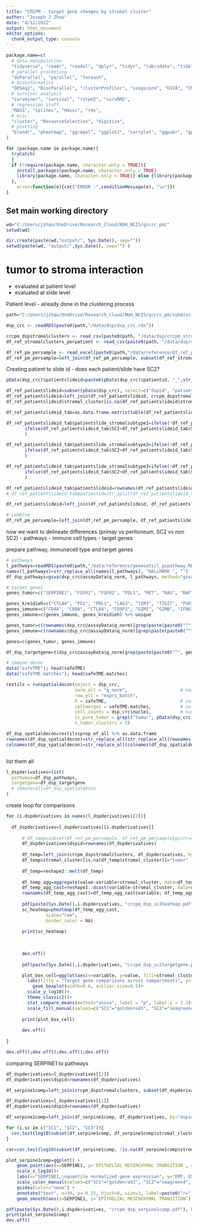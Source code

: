 ---
title: "CRCPM - target gene changes by stromal cluster"
author: "Joseph J Zhao"
date: "4/12/2022"
output: html_document
editor_options: 
  chunk_output_type: console
---

```{r setup, include=FALSE}
package.name=c(
  # data manipulation
  "tidyverse", "readr", "readxl", "dplyr", "tidyr", "lubridate", "tibble", "plyr", "devtools", "stringr", "stringi", "gtools",
  # parallel processing
  "doParallel", "parallel", "foreach", 
  # bioinformatics
  "DESeq2", "BiocParallel", "clusterProfiler", "singscore", "GSVA", "CMScaller", "EnvStats", "org.Hs.eg.db", "SpatialDecon",
  # survival analysis
  "survminer", "survival", "rstpm2", "survRM2",
  # regression stuff
  "MASS", "splines", "Hmisc", "rms",
  # misc
  "cluster", "ResourceSelection", "digitize",
  # plotting
  "blandr", "pheatmap", "ggrepel", "ggplot2", "corrplot", "ggpubr", "gplots", "grid", "scales"
)

for (package.name in package.name){
  tryCatch(
  {
  if (!require(package.name, character.only = TRUE)){ 
    install.packages(package.name, character.only = TRUE) 
    library(package.name, character.only = TRUE)} else {library(package.name, character.only = TRUE)}
  }, 
    error=function(e){cat("ERROR :",conditionMessage(e), "\n")})
}

```

## Set main working directory

```{r working directory}
wd="C:/Users/jzhao/OneDrive/Research_Cloud/NUH_NCIS/gccrc_pm/"
setwd(wd)

dir.create(paste(wd,"output/", Sys.Date(), sep=""))
setwd(paste(wd, "output/",Sys.Date(), sep="") )

```

# tumor to stroma interaction
- evaluated at patient level
- evaluated at slide level

Patient level - already done in the clustering process

```{r}

path="C:/Users/jzhao/OneDrive/Research_Cloud/NUH_NCIS/gccrc_pm/submissions/substudies/crcpm/submissions/ccr/r1/workings"

dsp_crc <- readRDS(paste0(path,"/data/dsp/dsp_crc.rds"))

crcpm_dspstromalclusters <- read_csv(paste0(path, "/data/dsp/crcpm_stromalclusters/crcpm_dspstromalclusters_results.csv"))[-1]
df_ref_stromalclusters_perpatient <- read_csv(paste0(path, "/data/dsp/crcpm_stromalclusters/df_ref_stromalclusters_perpatient.csv"))

df_ref_pm_persample <- read_excel(paste0(path,"/data/reference/df_ref_pm_persample_annotated_crc.xlsx"))
df_ref_pm_persample=left_join(df_ref_pm_persample, subset(df_ref_stromalclusters_perpatient, select=c("patientid", grep("peritoneal", colnames(df_ref_stromalclusters_perpatient), value=T))), by="patientid")

```

Creating patient to slide id - does each patient/slide have SC2?

```{r}

pData(dsp_crc)$patientslideid=paste0(pData(dsp_crc)$patientid, "_",str_replace_all(str_extract(pData(dsp_crc)[,1], "(\\w|\\ )*"), "\\ ", ""))

df_ref_patientslideid=subset(pData(dsp_crc), select=c("dspid", "patientslideid")); rownames(df_ref_patientslideid)=NULL
df_ref_patientslideid=left_join(df_ref_patientslideid, crcpm_dspstromalclusters, by="dspid")
df_ref_patientslideid$stromal_cluster[is.na(df_ref_patientslideid$stromal_cluster)]="tumor only"

df_ref_patientslideid_tab=as.data.frame.matrix(table(df_ref_patientslideid$patientslideid, df_ref_patientslideid$stromal_cluster))

df_ref_patientslideid_tab$patientslide_stromalsubtype1=ifelse(!df_ref_patientslideid_tab$SC1==0 & (df_ref_patientslideid_tab$SC2==0 & df_ref_patientslideid_tab$SC3==0), "SC1", 
       ifelse(df_ref_patientslideid_tab$SC2+df_ref_patientslideid_tab$SC1+df_ref_patientslideid_tab$SC3==0, "tumor only", "SC2 or SC3")
       )

df_ref_patientslideid_tab$patientslide_stromalsubtype2=ifelse(!df_ref_patientslideid_tab$SC2==0 & (df_ref_patientslideid_tab$SC1==0 & df_ref_patientslideid_tab$SC3==0), "SC2", 
       ifelse(df_ref_patientslideid_tab$SC2+df_ref_patientslideid_tab$SC1+df_ref_patientslideid_tab$SC3==0, "tumor only", "SC1 or SC3")
       )

df_ref_patientslideid_tab$patientslide_stromalsubtype3=ifelse(!df_ref_patientslideid_tab$SC3==0 & (df_ref_patientslideid_tab$SC1==0 & df_ref_patientslideid_tab$SC2==0), "SC3", 
       ifelse(df_ref_patientslideid_tab$SC2+df_ref_patientslideid_tab$SC1+df_ref_patientslideid_tab$SC3==0, "tumor only", "SC1 or SC2")
       )

df_ref_patientslideid_tab$patientslideid=rownames(df_ref_patientslideid_tab)
# df_ref_patientslideid_tab$patientid=str_split(df_ref_patientslideid_tab$patientslideid, "_", simplify=T)[,1]

df_ref_patientslideid=left_join(df_ref_patientslideid, df_ref_patientslideid_tab, by="patientslideid")

# combine
df_ref_pm_persample=left_join(df_ref_pm_persample, df_ref_patientslideid, by="dspid")


```

now we want to delineate differences (primay vs peritoneum, SC2 vs non SC2)
- pathways
- immune cell types
- target genes

prepare pathway, immunecell type and target genes

```{r}

# pathways
l_pathways=readRDS(paste0(path,"/data/reference/genesets/l_gspathway.RData"))
names(l_pathways)=str_replace_all(names(l_pathways), "HALLMARK ", "")
df_dsp_pathways=gsva(dsp_crc@assayData$q_norm, l_pathways, method="gsva") %>% t %>% as.data.frame()

# target genes
genes_tumor=c("SERPINE1", "FGFR1", "FGFR2", "PDL1", "MET", "RAS", "RAF", "MEK", "BRAF", "EGFR", "MYC", "PIK3CA", "DKK1", "TROP2A", "TACSTD2", "APC", "FBXW7", "NFE2L2", "PIK3R1", "KAL1", "NOTCH1", "SMAD4", "NTRK\\d{1}", "KEAP1", "CTNNB1", "MLH1", "STK11", "TEAD\\d{1}", "HPSE", "HPSE2")

genes_kreidieh=c("CTLA4", "PD1", "PDL1", "LAG3", "TIM3", "TIGIT", "PVRIG", "NKG2A", "KLRC1", "CD73", "ADORA2A", "CD3", "CD19", "PMEL", "BCMA", "TNFRSF17", "CD16", "CEA", "EPCAM", "CD155")
genes_immune=c("CD4A", "CD8A", "CTLA4", "FOXP3", "GZM1", "GZMB", "IFNG", "LAG3", "PDCD1", "CD274", "PRF1", "HAVCR2", "TIGIT", "ILT", "IDO\\d{1}", "PDL2")
genes_immune=c(genes_immune, genes_kreidieh) %>% unique

genes_tumor=c(rownames(dsp_crc@assayData$q_norm)[grep(paste(paste0("^", genes_tumor, "$"), collapse="|"), rownames(dsp_crc@assayData$q_norm))])
genes_immune=c(rownames(dsp_crc@assayData$q_norm)[grep(paste(paste0("^", genes_immune, "$"), collapse="|"), rownames(dsp_crc@assayData$q_norm))])

genes=c(genes_tumor, genes_immune)

df_dsp_targetgene=t(dsp_crc@assayData$q_norm[grep(paste(paste0("^", genes, "$"), collapse="|"), rownames(dsp_crc@assayData$q_norm)), ]) %>%  as.data.frame()

# immune decon
data("safeTME"); head(safeTME)
data("safeTME.matches"); head(safeTME.matches)

restils = runspatialdecon(object = dsp_crc,
                          norm_elt = "q_norm",                    # normalized data
                          raw_elt = "exprs_batch",                      # expected background counts for every data point in norm
                          X = safeTME,                            # safeTME matrix, used by default
                          cellmerges = safeTME.matches,           # safeTME.matches object, used by default
                          cell_counts = dsp_crc$nuclei,           # nuclei counts, used to estimate total cells
                          is_pure_tumor = grepl("tumor", pData(dsp_crc)$group),          # identities of the Tumor segments/observations
                          n_tumor_clusters = 5)

df_dsp_spatialdecon=restils$prop_of_all %>% as.data.frame
rownames(df_dsp_spatialdecon)=str_replace_all(str_replace_all(rownames(df_dsp_spatialdecon), ".dcc", ""), "-", "_")
colnames(df_dsp_spatialdecon)=str_replace_all(colnames(df_dsp_spatialdecon), "\\.", " ")



```

list them all

```{r}

l_dspderivatives=list(
  pathways=df_dsp_pathways,  
  targetgene=df_dsp_targetgene
  # immunecell=df_dsp_spatialdecon
)

```

create loop for comparisons

```{r}


for (i.dspderivatives in names(l_dspderivatives)[2]){
  
  df_dspderivatives=l_dspderivatives[[i.dspderivatives]]
  
      # df_temp=subset(df_ref_pm_persample, df_ref_pm_persample$gccrc=="crc")
      df_dspderivatives$dspid=rownames(df_dspderivatives)
      
      df_temp=left_join(crcpm_dspstromalclusters, df_dspderivatives, by="dspid")
      df_temp$stromal_cluster[is.na(df_temp$stromal_cluster)]="tumor"
      
      df_temp=reshape2::melt(df_temp)
      
      df_temp_agg=aggregate(value~variable+stromal_cluster, data=df_temp, mean)
      df_temp_agg_cast=reshape2::dcast(variable~stromal_cluster, data=df_temp_agg) %>% as.data.frame
      rownames(df_temp_agg_cast)=df_temp_agg_cast$variable; df_temp_agg_cast$variable=NULL
      
      pdf(paste(Sys.Date(),i.dspderivatives, "crcpm_dsp_sc2heatmap.pdf"), height=8, width=5)
      sc_heatmap=pheatmap(df_temp_agg_cast, 
               scale="row",
               border_color = NA)
      
      print(sc_heatmap)
      
      
      
      dev.off()
      
      pdf(paste(Sys.Date(),i.dspderivatives, "crcpm_dsp_sc2targetgene.pdf"), height=4, width=4)

      plot_box_cell=ggplot(aes(x=variable, y=value, fill=stromal_cluster), data=subset(df_temp, df_temp$variable=="SERPINE1")) +
        labs(title = "Target gene comparisons across compartments", y="quantile normalized\ngene expression", x="", fill="") +
          geom_boxplot(width=0.6, outlier.size=0.5)+
        scale_y_log10()+
        theme_classic2()+
        stat_compare_means(method="anova", label = "p", label.y = 2.2)+
        scale_fill_manual(values=c("SC1"="goldenrod3", "SC2"="seagreen4", "SC3"="pink3", "tumor"="steelblue3"))
      
      print(plot_box_cell)
      
      dev.off()
  
}

dev.off();dev.off();dev.off();dev.off()

```


comparing SERPINE1 to pathways

```{r}

df_dspderivatives=l_dspderivatives[[2]]
df_dspderivatives$dspid=rownames(df_dspderivatives)

df_serpine1comp=left_join(crcpm_dspstromalclusters, subset(df_dspderivatives, select=c("SERPINE1", "dspid")), by="dspid")

df_dspderivatives=l_dspderivatives[[1]]
df_dspderivatives$dspid=rownames(df_dspderivatives)

df_serpine1comp=left_join(df_serpine1comp, df_dspderivatives, by="dspid")

for (i.sc in c("SC1", "SC2", "SC3")){
  cor.test(log10(subset(df_serpine1comp, df_serpine1comp$stromal_cluster==i.sc)$SERPINE1), subset(df_serpine1comp, df_serpine1comp$stromal_cluster==i.sc)$`EPITHELIAL MESENCHYMAL TRANSITION`)  %>% print
}

cor=cor.test(log10(subset(df_serpine1comp, !is.na(df_serpine1comp$stromal_cluster))$SERPINE1), subset(df_serpine1comp, !is.na(df_serpine1comp$stromal_cluster))$`EPITHELIAL MESENCHYMAL TRANSITION`)

plot_serpine1comp=ggplot() +
    geom_point(aes(x=SERPINE1, y=`EPITHELIAL MESENCHYMAL TRANSITION`, color=stromal_cluster), data=subset(df_serpine1comp, !is.na(df_serpine1comp$stromal_cluster)), size=2) +
    scale_x_log10()+
    labs(x="SERPINE1,\nquantile normalized gene expression", y="EMT, GSVA score") +
    scale_color_manual(values=c("SC1"="goldenrod3", "SC2"="seagreen4", "SC3"="pink3")) + 
    guides(color="none") + 
    annotate("text", x=30, y=-0.25, hjust=0, size=3, label=paste0("r=",round(cor$estimate[[1]], 3), ", p=", scientific(cor$p.value))) +
    geom_smooth(aes(x=SERPINE1, y=`EPITHELIAL MESENCHYMAL TRANSITION`), data=subset(df_serpine1comp, !is.na(df_serpine1comp$stromal_cluster)), method = 'lm', se = T, formula = y ~ x, color="black")

pdf(paste(Sys.Date(),i.dspderivatives, "crcpm_dsp_serpine1comp.pdf"), height=3, width=4)
print(plot_serpine1comp)
dev.off()


```

